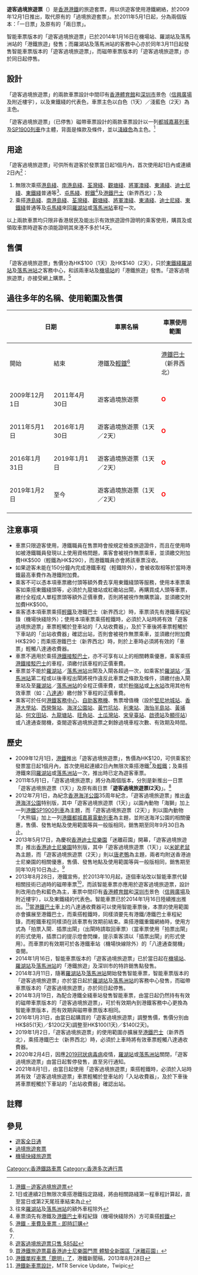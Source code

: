 '''遊客過境旅遊票'''（{{lang-en|'''Tourist Cross-boundary Travel Pass'''}}）是[[香港|香港]][[港鐵|港鐵]]的旅遊套票，用以供遊客使用港鐵網絡，於2009年12月1日推出，取代原有的「過境旅遊套票」。於2011年5月1日起，分為兩個版本：「一日票」及原有的「兩日票」。

智能車票版本的「遊客過境旅遊票」已於2014年1月16日在機場站、羅湖站及落馬洲站的「港鐵旅遊」發售；而羅湖站及落馬洲站的客務中心亦於同年3月11日起發售智能車票版本的「遊客過境旅遊票」，而磁帶車票版本的「遊客過境旅遊票」亦於同日起停售。

==設計==
「遊客過境旅遊票」的兩款車票設計中間印有[[香港體育館|香港體育館]]和[[深圳市|深圳市]]景色（[[信興廣場|信興廣場]]及附近樓宇），以及東鐵綫的代表色，車票主色以白色（1天）／淺藍色（2天）為主色。

「遊客過境旅遊票」（已停售）磁帶車票設計的兩款車票設計以一列[[港鐵都城嘉慕電動列車_(直流電)|都城嘉慕列車]]及[[港鐵SP1900型電動列車|SP1900列車]]作主體，背面是條款及條件，並以[[淺綠色|淺綠色]]為主色。<ref>[http://www.mtr.com.hk/chi/whatsnew/xb_pass.html 港鐵－遊客過境旅遊票]</ref>

==用途==
「遊客過境旅遊票」可供所有遊客於發票當日起1個月內，首次使用起1日內或連續2日內<ref>1日或連續2日無限次乘搭港鐵指定路綫，將由相關路綫第一程車程計算起，直至當日或第2天尾班車結束為止</ref>：
#無限次乘搭[[港島綫|港島綫]]、[[南港島綫|南港島綫]]、[[荃灣綫|荃灣綫]]、[[觀塘綫|觀塘綫]]、[[將軍澳綫|將軍澳綫]]、[[東涌綫|東涌綫]]、[[迪士尼綫|迪士尼綫]]、[[東鐵綫|東鐵綫]]普通等<ref name="na_station">往來[[羅湖站_(香港)|羅湖站]]及[[落馬洲站|落馬洲站]]的額外車程除外</ref>、[[屯馬綫|屯馬綫]]、[[香港輕鐵|輕鐵]]<ref name="lrt">車票須先有港鐵及[[港鐵巴士|港鐵巴士]]車程紀錄（機場快綫除外）方可乘搭[[香港輕鐵|輕鐵]]</ref>及[[港鐵巴士|港鐵巴士]]（新界西北）；及
#乘搭[[港島綫|港島綫]]、[[南港島綫|南港島綫]]、[[荃灣綫|荃灣綫]]、[[觀塘綫|觀塘綫]]、[[將軍澳綫|將軍澳綫]]、[[東涌綫|東涌綫]]、[[迪士尼綫|迪士尼綫]]、[[東鐵綫|東鐵綫]]普通等及[[屯馬綫|屯馬綫]]來回[[羅湖站_(香港)|羅湖站]]或[[落馬洲站|落馬洲站]]車程一次。

以上兩款車票均只限非香港居民及能出示有效旅遊證件證明的乘客使用，購買及或領取車票時遊客亦須能證明其來港不多於14天。

==售價==
「遊客過境旅遊票」售價分為HK$100（1天）及HK$140（2天），只於[[東鐵綫|東鐵綫]][[羅湖站_(香港)|羅湖站]]及[[落馬洲站|落馬洲站]]之客務中心，和該兩車站及[[機場站_(香港)|機場站]]的「港鐵旅遊」發售。「遊客過境旅遊票」亦接受網上購票。<ref>[http://www.mtr.com.hk/chi/fares_tickets/intro.html 港鐵 - 車費及車票 - 即時訂購]</ref>

==過往多年的名稱、使用範圍及售價==
{| class="wikitable" style="text-align:center;"
|-
!colspan=2| 日期
!rowspan=2 width=200px| 車票名稱
!colspan=2| 車票使用範圍
!colspan=2| 售價
|-
!width=125px| 開始
!width=125px| 結束
!width=150px| 港鐵及[[香港輕鐵|輕鐵]]<ref name="lrt" />
!width=90px| [[港鐵巴士|港鐵巴士]]（新界西北）
!width=80px| 1天
!width=80px| 2天
|-
| 2009年12月1日
| 2011年4月30日
| 遊客過境旅遊票
| '''<font color=red>O'''
| <font color=silver>X
| 不適用
| HK$120
|-
| 2011年5月1日
| 2016年1月30日
| 遊客過境旅遊票（1天／2天）
| '''<font color=red>O'''
| <font color=silver>X
| HK$85
| HK$120
|-
| 2016年1月31日
| 2019年1月1日
| 遊客過境旅遊票（1天／2天）
| '''<font color=red>O'''
| <font color=silver>X
| HK$100
| HK$140
|-
| 2019年1月2日
| 至今
| 遊客過境旅遊票（1天／2天）
| '''<font color=red>O'''
| '''<font color=red>O'''
| HK$100
| HK$140
|-
|}

==注意事項==
*車票只限遊客使用，港鐵職員在售票時會按規定檢查旅遊證件，而且在使用時如被港鐵職員發現以上使用資格問題，乘客會被視作無票乘車，並須繳交附加費HK$500（輕鐵為HK$290），而港鐵職員亦會將該車票沒收。
*如果遊客未能在150分鐘內完成港鐵車程（輕鐵除外），會被收取相等於當時港鐵最高車費作為港鐵附加費。
*乘客不可以憑本項車票繳付頭等額外費去享用東鐵綫頭等服務，使用本車票乘客如乘搭東鐵綫頭等，必須於九龍塘站或紅磡站出閘，再購買成人頭等車票，繳付全程成人單程票頭等額外正價車費，否則將被視作無購票論，並須繳交附加費HK$500。
*乘客憑本項車票乘搭[[香港輕鐵|輕鐵]]及港鐵巴士（新界西北）時，車票須先有港鐵車程紀錄（機場快綫除外）；使用本項車票乘搭輕鐵時，必須於入站時將有效「遊客過境旅遊票」車票輕觸於登車站的「入站收費器」，及於下車後將車票輕觸於下車站的「出站收費器」確認出站，否則會被視作無票乘車，並須繳付附加費HK$290；而乘搭港鐵巴士（新界西北）時，則於上車時必須將有效的「車票」輕觸八達通收費器。
*車票不適用於乘搭[[九龍巴士|港鐵接駁巴士]]，亦不可享有以上的相關轉乘優惠，乘客乘搭[[九龍巴士|港鐵接駁巴士]]的車程，須繳付該車程的正價車費。
*車票並不能於[[羅湖站_(香港)|羅湖站]]／[[落馬洲站|落馬洲站]]出閘及入閘各超過一次，如乘客於[[羅湖站_(香港)|羅湖站]]／[[落馬洲站|落馬洲站]]第二程或以後車程出閘將視作違反此車票之條款及條件，須繳付由入閘車站及至[[羅湖站_(香港)|羅湖站]]／[[落馬洲站|落馬洲站]]的全程正價車費，或於[[粉嶺站|粉嶺站]]或[[上水站_(香港)|上水站]]改用其他有效車票（如：[[八達通|八達通]]）繳付餘下車程的正價車費。
*乘客可於任何[[港鐵客務中心|港鐵客務中心]]、[[自助客務機|自助客務機]]、售票增值機（設於[[堅尼地城站|堅尼地城站]]、[[香港大學站|香港大學站]]、[[西營盤站|西營盤站]]、[[海洋公園站|海洋公園站]]、[[黃竹坑站|黃竹坑站]]、[[利東站|利東站]]、[[海怡半島站|海怡半島站]]、[[黃埔站_(香港)|黃埔站]]、[[何文田站|何文田站]]、[[九龍塘站_(香港)|九龍塘站]]、[[旺角站|旺角站]]、[[土瓜灣站|土瓜灣站]]、[[宋皇臺站|宋皇臺站]]、[[啟德站|啟德站]]及[[顯徑站|顯徑站]]）或八達通查閱機，查閱遊客過境旅遊票之剩餘過境車程次數、有效期及時間。

==歷史==
*2009年12月1日，[[港鐵|港鐵]]推出「遊客過境旅遊票」，售價為HK$120，可供乘客於發票當日起1個月內，首次使用起連續2日內無限次乘搭港鐵<ref name="na_station" />及[[香港輕鐵|輕鐵]]；及乘搭港鐵來回[[羅湖站_(香港)|羅湖站]]或[[落馬洲站|落馬洲站]]一次，推出時已定為遊客車票。
*2011年5月1日，「遊客過境旅遊票」將分為兩個版本，分別是新推出一日票「遊客過境旅遊票（1天）」及原有兩日票「'''遊客過境旅遊票(2天)'''」。<ref>[http://www.mtr.com.hk/chi/tourist/tourist_xbpass.html 遊客過境旅遊票只售 $85起]</ref>
*2012年7月1日，為紀念[[香港海洋公園|香港海洋公園]]35周年紀念，「遊客過境旅遊票」推出[[香港海洋公園|香港海洋公園]]特别版，其中「遊客過境旅遊票（1天）」以園內動物「海獅」加上一列[[港鐵近畿川崎電動列車|港鐵SP1900列車]]為主題，而「遊客過境旅遊票（2天）」則以園內動物「大熊貓」加上一列[[港鐵都城嘉慕電動列車_(直流電)|港鐵都城嘉慕電動列車]]為主題，並附送海洋公園的相關優惠，售價、發售地點及使用範圍等與一般版相同，銷售期至同年9月30日為止。
*2013年5月17日，為慶祝[[香港迪士尼樂園|香港迪士尼樂園]]「迷離莊園」開幕，「遊客過境旅遊票」推出[[香港迪士尼樂園|香港迪士尼樂園]]特別版，其中「遊客過境旅遊票（1天）」以[[米妮老鼠|米妮老鼠]]為主題，而「遊客過境旅遊票（2天）」則以[[唐老鴨|唐老鴨]]為主題，兩者均附送香港迪士尼樂園的相關優惠，售價、發售地點及使用範圍等與一般版相同，銷售期至同年10月10日為止。<ref>[http://www.mtr.com.hk/chi/whatsnew/hkdl.html 買港鐵旅遊票贏香港迪士尼樂園門票 體驗全新園區「迷離莊園」]</ref>
*2013年8月28日，港鐵宣佈，於2013年10月起，逐個車站改以智能車票代替相關技術已過時的磁帶車票<ref>[http://www.mtr.com.hk/eng/corporate/file_rep/PR-13-070-C.pdf 港鐵單程車票「聰明」了]，港鐵新聞稿，2013年8月28日</ref>，而該智能車票亦應用於遊客過境旅遊票，設計則改用白色和藍色為主，車票中間印有[[香港體育館|香港體育館]]和[[深圳市|深圳市]]景色（[[信興廣場|信興廣場]]及附近樓宇），以及東鐵綫的代表色。智能車票已於2014年1月16日陸續推出推出。<ref>[http://twitpic.com/di0n4r 港鐵新車票設計]，MTR Service Update，Twipic</ref>當[[港鐵巴士|港鐵巴士]]車上的八達通收費器可以使用智能車票後，本票的使用範圍亦會擴展至港鐵巴士，而乘搭輕鐵時，同樣須要先有港鐵/港鐵巴士車程紀錄，而輕鐵車程同樣須在該車票有效期前結束。乘搭港鐵重鐵網絡時，使用方式為「拍票入閘．插票出閘」（出閘時請取回車票）（當車票使用「拍票出閘」的形式使用，插票口的提示燈會閃爍，提示乘客須以「插票出閘」的形式使用）。而車票的有效期可於各港鐵車站（機場快線除外）的「八達通查閱機」查閱。
*2014年1月16日，智能車票版本的「遊客過境旅遊票」已於當日起在[[機場站_(香港)|機場站]]、[[羅湖站_(香港)|羅湖站]]及[[落馬洲站|落馬洲站]]的「港鐵旅遊」及深圳市的特許銷售點發售。
*2014年3月11日，隨著[[羅湖站_(香港)|羅湖站]]及[[落馬洲站|落馬洲站]]開始發售智能車票，智能車票版本的「遊客過境旅遊票」亦於當日起於[[羅湖站_(香港)|羅湖站]]及[[落馬洲站|落馬洲站]]的客務中心發售，而磁帶車票版本的「遊客過境旅遊票」亦於同日起停售。
*2014年3月19日，為配合港鐵全綫車站發售智能車票，由當日起仍然持有有效的磁帶車票版本的「遊客過境旅遊票」，可於有效期內到港鐵客務中心更換為智能車票版本，而有效期與磁帶車票版本相同。
*2016年1月31日，由當日起購買的「遊客過境旅遊票」調整售價，售價分別由HK$85(1天)／$120(2天)調整至HK$100(1天)／$140(2天)。
*2019年1月2日，「遊客過境旅遊票」的使用範圍亦擴展至[[港鐵巴士|港鐵巴士]]（新界西北），乘搭港鐵巴士（新界西北）時，必須於上車時將有效車票輕觸八達通收費器。
*2020年2月4日，因應[[2019冠狀病毒病|2019冠狀病毒病]]疫情，[[羅湖站_(香港)|羅湖站]]或[[落馬洲站|落馬洲站]]關閉，「遊客過境旅遊票」由當日起暫停發售，直至另行通知。
*2021年8月1日，由當日起使用「遊客過境旅遊票」乘搭輕鐵時，必須於入站時將有效「遊客過境旅遊票」車票輕觸於登車站的「入站收費器」，及於下車後將車票輕觸於下車站的「出站收費器」確認出站。

==註釋==
{{reflist}}

==參見==
*[[遊客全日通|遊客全日通]]
*[[過境旅遊套票|過境旅遊套票]]
*[[機場快綫旅遊票|機場快綫旅遊票]]

{{香港鐵路車票}}
[[Category:香港鐵路車票|Category:香港鐵路車票]]
[[Category:香港多次通行票|Category:香港多次通行票]]